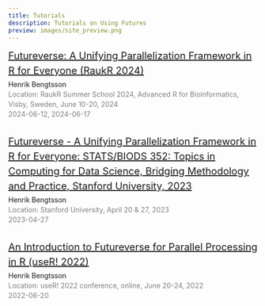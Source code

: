 ```yaml
---
title: Tutorials
description: Tutorials on Using Futures
preview: images/site_preview.png
---
```



<style>
/* Borrowed from https://www.tidyverse.org/blog/ */
.listItem {
 display:flex;
 justify-content:flex-start;
 display:-ms-flexbox;
 -ms-flex-pack:start;
 display:-webkit-box;
 display:-webkit-flex;
 -webkit-justify-content:flex-start;
 margin-bottom:30px
}
.listItem .itemImage {
 flex-shrink:0;
 width:150px;
 height:150px;
 margin:0 30px 15px 0;
 background-size:contain;
 background-position:center
}
.listItem .itemImage img {
    width: 100%;
    max-height: 100%;
    object-fit: cover
}
.listItem .itemDetails {
 width:100%;
 font-size:.875rem;
 line-height:20px
}
.listItem .itemDetails .itemHeader {
 display:flex;
 justify-content:space-between;
 display:-ms-flexbox;
 -ms-flex-pack:justify;
 display:-webkit-box;
 display:-webkit-flex;
 -webkit-justify-content:space-between;
 align-items:flex-start;
 line-height:30px;
 margin-bottom:3px
}
.listItem .itemDetails .itemHeader .itemTitle {
 font-size:20px;
 display:block
}
.listItem .itemDetails .itemHeader .itemActions {
 flex-shrink:0;
 height:30px
}
.listItem .itemDetails .itemMeta .itemDescription {
 margin-bottom:.375rem;
 white-space:pre-line
}
.listItem .itemDetails .itemMeta .itemDate,
.listItem .itemDetails .itemMeta .itemInfo {
 font-size:.875rem;
 color:grey;
}
.listItem .itemDetails .itemMeta .itemInfo li {
 margin-bottom: 0.1em;
}
.listItem .itemDetails .itemMeta .itemDate .created,
.listItem .itemDetails .itemMeta .itemDate .updated,
.listItem .itemDetails .itemMeta .itemInfo .created,
.listItem .itemDetails .itemMeta .itemInfo .updated {
 display:inline-block
}
.listItem .itemDetails .itemMeta .itemDate .created,
.listItem .itemDetails .itemMeta .itemInfo .created {
 padding-right:20px
}
.listItem .itemDetails .itemMeta .itemInfo .forkedFrom {
 display:inline-block
}
.listItem .itemDetails .itemMeta .itemInfo .updated {
 padding-right:20px
}
</style>


<div class="listItem">
 <div class="itemDetails">
  <div class="itemHeader">
   <div class="itemTitle"><a href="https://henrikbengtsson.github.io/future-tutorial-raukr2024/">Futureverse: A Unifying Parallelization Framework in R for Everyone (RaukR 2024)</a>
   </div>
  </div>
  <div class="itemMeta">
   <div class="author">Henrik Bengtsson</div>
   <div class="itemInfo">
Location: RaukR Summer School 2024, Advanced R for Bioinformatics, Visby, Sweden, June 10-20, 2024
   </div>
   <div class="itemDate">2024-06-12, 2024-06-17</div>
  </div>
 </div>
</div>


<div class="listItem">
 <div class="itemDetails">
  <div class="itemHeader">
   <div class="itemTitle"><a href="https://henrikbengtsson.github.io/course-stanford-futureverse-2023/">Futureverse - A Unifying Parallelization Framework in R for Everyone: STATS/BIODS 352: Topics in Computing for Data Science, Bridging Methodology and Practice, Stanford University, 2023</a>
   </div>
  </div>
  <div class="itemMeta">
   <div class="author">Henrik Bengtsson</div>
   <div class="itemInfo">
Location: Stanford University, April 20 & 27, 2023
   </div>
   <div class="itemDate">2023-04-27</div>
  </div>
 </div>
</div>


<div class="listItem">
 <div class="itemDetails">
  <div class="itemHeader">
   <div class="itemTitle"><a href="https://henrikbengtsson.github.io/future-tutorial-user2022/">An Introduction to Futureverse for Parallel Processing in R (useR! 2022)</a>
   </div>
  </div>
  <div class="itemMeta">
   <div class="author">Henrik Bengtsson</div>
   <div class="itemInfo">
Location: useR! 2022 conference, online, June 20-24, 2022
   </div>
   <div class="itemDate">2022-06-20</div>
  </div>
 </div>
</div>
